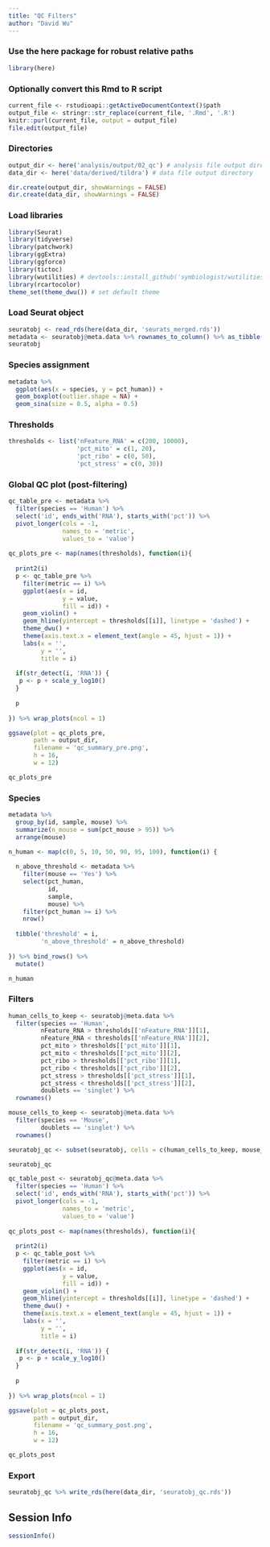 ```yaml
---
title: "QC Filters"
author: "David Wu"
---
```


### Use the here package for robust relative paths
```r
library(here)
```

### Optionally convert this Rmd to R script 
```r
current_file <- rstudioapi::getActiveDocumentContext()$path
output_file <- stringr::str_replace(current_file, '.Rmd', '.R')
knitr::purl(current_file, output = output_file)
file.edit(output_file)
```

### Directories
```r
output_dir <- here('analysis/output/02_qc') # analysis file output directory
data_dir <- here('data/derived/tildra') # data file output directory

dir.create(output_dir, showWarnings = FALSE)
dir.create(data_dir, showWarnings = FALSE)
```

### Load libraries
```r
library(Seurat) 
library(tidyverse)
library(patchwork)
library(ggExtra)
library(ggforce)
library(tictoc)
library(wutilities) # devtools::install_github('symbiologist/wutilities')
library(rcartocolor)
theme_set(theme_dwu()) # set default theme
```


### Load Seurat object
```r
seuratobj <- read_rds(here(data_dir, 'seurats_merged.rds'))
metadata <- seuratobj@meta.data %>% rownames_to_column() %>% as_tibble()
seuratobj
```

### Species assignment
```r
metadata %>% 
  ggplot(aes(x = species, y = pct_human)) + 
  geom_boxplot(outlier.shape = NA) +
  geom_sina(size = 0.5, alpha = 0.5) 
```


### Thresholds
```r
thresholds <- list('nFeature_RNA' = c(200, 10000),
                   'pct_mito' = c(1, 20),
                   'pct_ribo' = c(0, 50),
                   'pct_stress' = c(0, 30))

```

### Global QC plot (post-filtering)
```r
qc_table_pre <- metadata %>% 
  filter(species == 'Human') %>% 
  select('id', ends_with('RNA'), starts_with('pct')) %>% 
  pivot_longer(cols = -1,
               names_to = 'metric',
               values_to = 'value')
  
qc_plots_pre <- map(names(thresholds), function(i){
  
  print2(i)
  p <- qc_table_pre %>% 
    filter(metric == i) %>% 
    ggplot(aes(x = id,
               y = value,
               fill = id)) +
    geom_violin() +
    geom_hline(yintercept = thresholds[[i]], linetype = 'dashed') +
    theme_dwu() +
    theme(axis.text.x = element_text(angle = 45, hjust = 1)) +
    labs(x = '',
         y = '',
         title = i)
  
  if(str_detect(i, 'RNA')) {
   p <- p + scale_y_log10()
  }
  
  p
  
}) %>% wrap_plots(ncol = 1)

ggsave(plot = qc_plots_pre,
       path = output_dir,
       filename = 'qc_summary_pre.png',
       h = 16,
       w = 12)

qc_plots_pre


```
### Species
```r
metadata %>%
  group_by(id, sample, mouse) %>% 
  summarize(n_mouse = sum(pct_mouse > 95)) %>% 
  arrange(mouse)
```


```r
n_human <- map(c(0, 5, 10, 50, 90, 95, 100), function(i) {
  
  n_above_threshold <- metadata %>% 
    filter(mouse == 'Yes') %>% 
    select(pct_human,
           id,
           sample,
           mouse) %>% 
    filter(pct_human >= i) %>% 
    nrow()
  
  tibble('threshold' = i,
         'n_above_threshold' = n_above_threshold)
  
}) %>% bind_rows() %>% 
  mutate()

n_human
```

### Filters
```r
human_cells_to_keep <- seuratobj@meta.data %>% 
  filter(species == 'Human',
         nFeature_RNA > thresholds[['nFeature_RNA']][1],
         nFeature_RNA < thresholds[['nFeature_RNA']][2],
         pct_mito > thresholds[['pct_mito']][1],
         pct_mito < thresholds[['pct_mito']][2],
         pct_ribo > thresholds[['pct_ribo']][1],
         pct_ribo < thresholds[['pct_ribo']][2],
         pct_stress > thresholds[['pct_stress']][1],
         pct_stress < thresholds[['pct_stress']][2],
         doublets == 'singlet') %>% 
  rownames()

mouse_cells_to_keep <- seuratobj@meta.data %>% 
  filter(species == 'Mouse',
         doublets == 'singlet') %>% 
  rownames()

seuratobj_qc <- subset(seuratobj, cells = c(human_cells_to_keep, mouse_cells_to_keep))

seuratobj_qc
```
```r
qc_table_post <- seuratobj_qc@meta.data %>% 
  filter(species == 'Human') %>% 
  select('id', ends_with('RNA'), starts_with('pct')) %>% 
  pivot_longer(cols = -1,
               names_to = 'metric',
               values_to = 'value')
  
qc_plots_post <- map(names(thresholds), function(i){
  
  print2(i)
  p <- qc_table_post %>% 
    filter(metric == i) %>% 
    ggplot(aes(x = id,
               y = value,
               fill = id)) +
    geom_violin() +
    geom_hline(yintercept = thresholds[[i]], linetype = 'dashed') +
    theme_dwu() +
    theme(axis.text.x = element_text(angle = 45, hjust = 1)) +
    labs(x = '',
         y = '',
         title = i)
  
  if(str_detect(i, 'RNA')) {
   p <- p + scale_y_log10()
  }
  
  p
  
}) %>% wrap_plots(ncol = 1)

ggsave(plot = qc_plots_post,
       path = output_dir,
       filename = 'qc_summary_post.png',
       h = 16,
       w = 12)

qc_plots_post


```
### Export
```r
seuratobj_qc %>% write_rds(here(data_dir, 'seuratobj_qc.rds'))
```


## Session Info
```r
sessionInfo()
```

